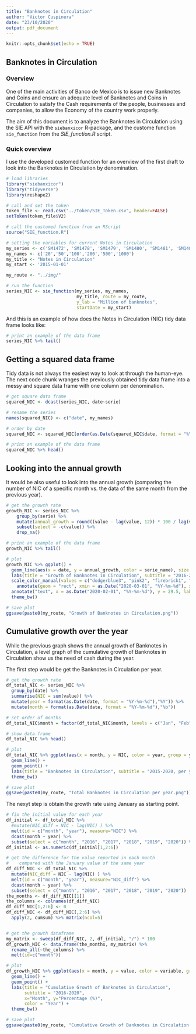 ```yaml
---
title: "Banknotes in Circulation"
author: "Victor Cuspinera"
date: "23/10/2020"
output: pdf_document
---
```


```r
knitr::opts_chunk$set(echo = TRUE)
```

## Banknotes in Circulation

### Overview

One of the main activities of Banco de Mexico is to issue new Banknotes and Coins and ensure an adequate level of Banknotes and Coins in Circulation to satisfy the Cash requirements of the people, businesses and companies, to allow the Economy of the country work properly.

The aim of this document is to analyze the Banknotes in Circulation using the SIE API with the `siebanxicor` R-package, and the custome function `sie_function` from the _SIE_function.R_ script.

### Quick overview

I use the developed customed function for an overview of the first draft to look into the Banknotes in Circulation by denomination.

```r
# load libraries
library("siebanxicor")
library("tidyverse")
library(reshape2)

# call and set the token
token_file <- read.csv("../token/SIE_Token.csv", header=FALSE)
setToken(token_file$V2)

# call the customed function from an RScript
source("SIE_function.R")

# setting the variables for current Notes in Circulation
my_series <- c('SM1472', 'SM1478', 'SM1479', 'SM1480', 'SM1481', 'SM1482')
my_names <- c('20','50','100','200','500','1000')
my_title <- "Notes in Circulation"
my_start <- '2015-01-01'

my_route <- "../img/"

# run the function
series_NIC <- sie_function(my_series, my_names, 
                           my_title, route = my_route,
                           y_lab = "Million of banknotes",
                           startDate = my_start)
```

And this is an example of how does the Notes in Circulation (NIC) tidy data frame looks like:
```r
# print an example of the data frame
series_NIC %>% tail()
```

## Getting a squared data frame
Tidy data is not always the easiest way to look at through the human-eye. The next code chunk wranges the previously obtained tidy data frame into a messy and square data frame with one column per denomination.
```r
# get square data frame
squared_NIC <- dcast(series_NIC, date~serie)

# rename the series
names(squared_NIC) <- c("date", my_names)

# order by date
squared_NIC <- squared_NIC[order(as.Date(squared_NIC$date, format = "%Y-%m-%d")),]

# print an example of the data frame
squared_NIC %>% head()
```

## Looking into the annual growth
It would be also useful to look into the annual growth (comparing the number of NIC of a specific month vs. the data of the same month from the previous year).
```r
# get the growth rate
growth_NIC <- series_NIC %>%
    group_by(serie) %>%
    mutate(annual_growth = round((value - lag(value, 12)) * 100 / lag(value, 12), 1)) %>% 
    subset(select = -c(value)) %>%
    drop_na()

# print an example of the data frame
growth_NIC %>% tail()

# plot
growth_NIC %>% ggplot() +
  geom_line(aes(x = date, y = annual_growth, color = serie_name), size = 0.7) +
  labs(title = "Growth of Banknotes in Circulation", subtitle = "2016-2020", x = "", y = "Percentage (%)", color = "Denomination") +
  scale_color_manual(values = c("dodgerblue3", "pink2", "firebrick1", "chartreuse3", "gold", "darkorchid3")) +
    annotate(geom = "rect", xmin = as.Date("2020-03-01", "%Y-%m-%d"), xmax = as.Date(Sys.Date(), "%Y-%m-%d"), ymin = -Inf, ymax = Inf, fill = "red", alpha = 0.15) +
  annotate("text", x = as.Date("2020-02-01", "%Y-%m-%d"), y = 29.5, label = "Covid-19 \nlockdown", size = 4, color = "darkred", alpha = 0.8) + 
  theme_bw()

# save plot
ggsave(paste0(my_route, "Growth of Banknotes in Circulation.png"))
```

## Cumulative growth over the year
While the previous graph shows the annual growth of Banknotes in Circulation, a level graph of the cumulative growth of Banknotes in Circulation show us the need of cash during the year. 

The first step would be get the Banknotes in Circulation per year.
```r
# get the growth rate
df_total_NIC <- series_NIC %>%
  group_by(date) %>%
  summarise(NIC = sum(value)) %>%
  mutate(year = format(as.Date(date, format = "%Y-%m-%d"),"%Y")) %>%
  mutate(month = format(as.Date(date, format = "%Y-%m-%d"),"%b"))

# set order of months
df_total_NIC$month = factor(df_total_NIC$month, levels = c("Jan", "Feb", "Mar", "Apr", "May", "Jun", "Jul", "Aug", "Sep", "Oct", "Nov", "Dec"))

# show data.frame
df_total_NIC %>% head()

# plot
df_total_NIC %>% ggplot(aes(x = month, y = NIC, color = year, group = year))+
  geom_line() +
  geom_point() + 
  labs(title = "Banknotes in Circulation", subtitle = "2015-2020, per year", x = "Month", y = "Millions of pieces", color = "Year") +
  theme_bw()

# save plot
ggsave(paste0(my_route, "Total Banknotes in Circulation per year.png"))
```

The nexyt step is obtain the growth rate using January as starting point.
```r
# fix the initial value for each year
df_initial <- df_total_NIC %>%
  #mutate(NIC_diff = NIC - lag(NIC) ) %>%
  melt(id = c("month", "year"), measure="NIC") %>%
  dcast(month ~ year) %>%
  subset(select = c("month", "2016", "2017", "2018", "2019", "2020")) %>% slice(1)
df_initial <- as.numeric(df_initial[1,2:6])

# get the difference for the value reported in each month
#    compared with the January value of the same year
df_diff_NIC <- df_total_NIC %>%
  mutate(NIC_diff = NIC - lag(NIC) ) %>%
  melt(id = c("month", "year"), measure="NIC_diff") %>%
  dcast(month ~ year) %>%
  subset(select = c("month", "2016", "2017", "2018", "2019", "2020"))
the_months <- df_diff_NIC[[1]]
the_columns <- colnames(df_diff_NIC)
df_diff_NIC[1,2:6] <- 0
df_diff_NIC <- df_diff_NIC[,2:6] %>% 
  apply(2, cumsum) %>% matrix(ncol=5) 


# get the growth dataframe
my_matrix <- sweep(df_diff_NIC, 2, df_initial, "/") * 100
df_growth_NIC <- data.frame(the_months, my_matrix) %>%
  rename_all(~the_columns) %>%
  melt(id=c("month"))

# plot
df_growth_NIC %>% ggplot(aes(x = month, y = value, color = variable, group = variable)) +
  geom_line() +
  geom_point() +
  labs(title = "Cumulative Growth of Banknotes in Circulation",
       subtitle = "2016-2020",
       x="Month", y="Percentage (%)", 
       color = "Year") +
  theme_bw()

# save plot
ggsave(paste0(my_route, "Cumulative Growth of Banknotes in Circulation.png"))
```

